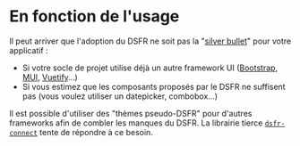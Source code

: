 # En fonction de l'usage

Il peut arriver que l'adoption du DSFR ne soit pas la "[silver bullet](https://fr.wikipedia.org/wiki/Silver_Bullet)" pour votre applicatif :

- Si votre socle de projet utilise déjà un autre framework UI ([Bootstrap](https://github.com/twbs/bootstrap), [MUI](https://github.com/mui/material-ui), [Vuetify](https://github.com/vuetifyjs/vuetify)…)
- Si vous estimez que les composants proposés par le DSFR ne suffisent pas (vous voulez utiliser un datepicker, combobox…)

Il est possible d'utiliser des "thèmes pseudo-DSFR" pour d'autres frameworks afin de combler les manques du DSFR. La librairie tierce [`dsfr-connect`](https://dsfr-connect.rame.fr/) tente de répondre à ce besoin.
